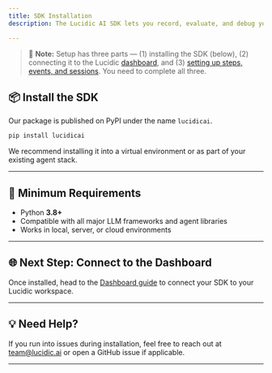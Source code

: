 ```yaml
---
title: SDK Installation
description: The Lucidic AI SDK lets you record, evaluate, and debug your AI agents by connecting them to the Lucidic platform.

---
```

> 🧠 **Note:** Setup has three parts — (1) installing the SDK (below), (2) connecting it to the Lucidic [dashboard](/getting-started/dashboard), and (3) [setting up steps, events, and sessions](/getting-started/python). You need to complete all three.

## 📦 Install the SDK

Our package is published on PyPI under the name `lucidicai`.

```bash
pip install lucidicai
```

We recommend installing it into a virtual environment or as part of your existing agent stack.

---

## 🧪 Minimum Requirements

- Python **3.8+**
- Compatible with all major LLM frameworks and agent libraries
- Works in local, server, or cloud environments

---

## 🌐 Next Step: Connect to the Dashboard

Once installed, head to the [Dashboard guide](/getting-started/dashboard) to connect your SDK to your Lucidic workspace.

---

## 💡 Need Help?

If you run into issues during installation, feel free to reach out at [team@lucidic.ai](mailto:team@lucidic.ai) or open a GitHub issue if applicable.

---